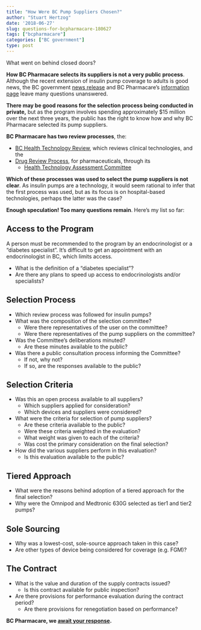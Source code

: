 ```yaml
---
title: "How Were BC Pump Suppliers Chosen?"
author: "Stuart Hertzog"
date: '2018-06-27'
slug: questions-for-bcpharmacare-180627
tags: ["bcpharmacare"]
categories: ["BC government"]
type: post
---
```


<p class="subhead">What went on behind closed doors?</p>

**How BC Pharmacare selects its suppliers is not a very public process**. Although the recent extension of insulin pump coverage to adults is good news, the BC government [news release](https://news.gov.bc.ca/releases/2018HLTH0060-001168) and BC Pharmacare's [information page](https://www2.gov.bc.ca/gov/content/health/health-drug-coverage/pharmacare-for-bc-residents/what-we-cover/medical-supplies-coverage/diabetes-supplies/insulin-pumps-expansion) leave many questions unanswered.

**There may be good reasons for the selection process being conducted in private,** but as the program involves spending approximately $15 million over the next three years, the public has the right to know how and why BC Pharmacare selected its pump suppliers.

**BC Pharmacare has two review processes**, the:

* [BC Health Technology Review](https://www2.gov.bc.ca/gov/content/health/about-bc-s-health-care-system/partners/health-authorities/bc-health-technology-review), which reviews clinical technologies, and the
* [Drug Review Process](https://www2.gov.bc.ca/gov/content/health/health-drug-coverage/pharmacare-for-bc-residents/what-we-cover/drug-coverage/drug-review-process-results), for pharmaceuticals, through its
    * [Health Technology Assessment Committee](https://www2.gov.bc.ca/gov/content/health/about-bc-s-health-care-system/partners/health-authorities/bc-health-technology-review/health-technology-assessment-committee)

**Which of these processes was used to select the pump suppliers is not clear**. As insulin pumps are a technology, it would seem rational to infer that the first process was used, but as its focus is on hospital-based technologies, perhaps the latter was the case?

**Enough speculation! Too many questions remain**. Here's my list so far:

## Access to the Program

A person must be recommended to the program by an endocrinologist or a "diabetes specialist". It's difficult to get an appointment with an endocrinologist in BC, which limits access. 

* What is the definition of a "diabetes specialist"?
* Are there any plans to speed up access to endocrinologists and/or specialists?

## Selection Process

* Which review process was followed for insulin pumps?
* What was the composition of the selection committee?
    * Were there representatives of the user on the committee?
    * Were there representatives of the pump suppliers on the committee?
* Was the Committee's deliberations minuted?
    * Are these minutes available to the public?
* Was there a public consultation process informing the Committee?
    * If not, why not?
    * If so, are the responses available to the public?

## Selection Criteria

* Was this an open process available to all suppliers?
    * Which suppliers applied for consideration?
    * Which devices and suppliers were considered?
* What were the criteria for selection of pump suppliers?
    * Are these criteria available to the public?
    * Were these criteria weighted in the evaluation?
    * What weight was given to each of the criteria?
    * Was cost the primary consideration on the final selection?
* How did the various suppliers perform in this evaluation?
    * Is this evaluation available to the public?

## Tiered Approach

* What were the reasons behind adoption of a tiered approach for the final selection?
* Why were the Omnipod and Medtronic 630G selected as tier1 and tier2 pumps?

## Sole Sourcing

* Why was a lowest-cost, sole-source approach taken in this case?
* Are other types of device being considered for coverage (e.g. FGM)?

## The Contract

* What is the value and duration of the supply contracts issued?
    * Is this contract available for public inspection?
* Are there provisions for performance evaluation during the contract period?
    * Are there provisions for renegotiation based on performance?

**BC Pharmacare, we [await your response](mailto:info@diabeticsbc.ca?subject="Response to questions on DiabeticsBC Web Site").**



